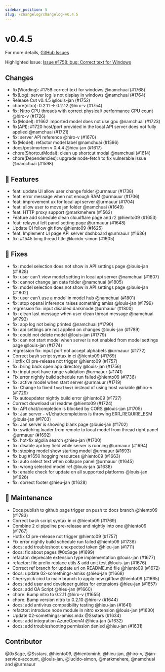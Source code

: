 ```yaml
---
sidebar_position: 5
slug: /changelog/changelog-v0.4.5
---
```

# v0.4.5

For more details, [GitHub Issues](https://github.com/janhq/jan/releases/tag/v0.4.5)

Highlighted Issue:  [Issue #1758: bug: Correct text for Windows](https://github.com/janhq/jan/issues/1758)

## Changes

- fix(Wording): #1758 correct text for windows @namchuai (#1768)
- fix(Log): server log is not display in windows @namchuai (#1764)
- Release Cut v0.4.5 @louis-jan (#1752)
- chore(nitro): 0.2.11 -> 0.2.12 @hiro-v (#1754)
- fix: Nitro CPU threads with correct physical/ performance CPU count @hiro-v (#1726)
- fix(Model): #1662 imported model does not use gpu @namchuai (#1723)
- fix(API): #1720 host/port provided in the local API server does not fully applied @namchuai (#1721)
- fix: server API reference @hiro-v (#1670)
- fix(Model): refactor model label @namchuai (#1596)
- docs/postmortem v 0.4.4 @hieu-jan (#1617)
- chore(ShortcutModal): clean up shortcut modal @namchuai (#1614)
- chore(Dependencies): upgrade node-fetch to fix vulnerable issue @namchuai (#1598)

## 🚀 Features

- feat: update UI allow user change folder @urmauur (#1738)
- feat: error message when not enough RAM @urmauur (#1706)
- feat: improvement ux for local api server @urmauur (#1704)
- feat: allow user to move jan folder @namchuai (#1649)
- feat: HTTP proxy support @markmehere (#1562)
- Feature add schedule clean cloudflare page and r2 @hiento09 (#1653)
- feat: relayout left panel setting page @urmauur (#1648)
- Update CI follow git flow @hiento09 (#1625)
- feat: Implement UI page API server dashboard @urmauur (#1636)
- fix: #1545 long thread title @lucido-simon (#1605)

## 🐛 Fixes

- fix: model selection does not show in API settings page @louis-jan (#1828)
- fix: user can't view model setting in local api server @namchuai (#1807)
- fix: cannot change jan data folder @namchuai (#1805)
- fix: model selection does not show in API settings page @louis-jan (#1802)
- fix: user can't use a model in model hub @namchuai (#1801)
- fix: stop openai inference raises something amiss @louis-jan (#1799)
- regression fix: input disabled darkmode @urmauur (#1800)
- fix: clean last message when user clean thread message @namchuai (#1793)
- fix: app log not being printed @namchuai (#1790)
- fix: api settings are not applied on changes @louis-jan (#1789)
- fix: could not delete model @louis-jan (#1779)
- fix: can not start model when server is not enabled from model settings page @louis-jan (#1774)
- regression fix: input port not accept alphabets @urmauur (#1772)
- Correct bash script syntax in ci @hiento09 (#1769)
- Hotfix CI pre-release not trigger  @hiento09 (#1757)
- fix: bring back open app directory @louis-jan (#1756)
- fix: input port have range validation @urmauur (#1741)
- Fix error nightly build schedule run failed @hiento09 (#1736)
- fix: active model when start server @urmauur (#1719)
- fix: Change to fixed `localhost` instead of using host variable @hiro-v (#1729)
- Fix autoupdater nightly build error @hiento09 (#1727)
- Correct download url readme @hiento09 (#1724)
- fix: API chat/completion is blocked by CORS @louis-jan (#1705)
- fix: Jan server - v1/chat/completions is throwing ERR\_REQUIRE\_ESM @louis-jan (#1703)
- fix: Jan server is showing blank page @louis-jan (#1702)
- fix: switching loader from remote to local model from thread right panel @urmauur (#1692)
- fix: hot-fix algolia search @hieu-jan (#1700)
- fix: disable api key field while server is running @urmauur (#1694)
- fix: stoping model show starting model @urmauur (#1693)
- fix bug #1650 hogging resources @hiento09 (#1663)
- fix: auto select text when collapse panel @urmauur (#1645)
- fix: wrong selected model ref @louis-jan (#1638)
- fix: enable check for update on all supported platforms @louis-jan (#1626)
- fix: correct footer @hieu-jan (#1628)

## 🧰 Maintenance

- Docs publish to github page trigger on push to docs branch @hiento09 (#1783)
- Correct bash script syntax in ci @hiento09 (#1769)
- Combine 2 ci pipeline pre-release and nightly into one @hiento09 (#1767)
- Hotfix CI pre-release not trigger  @hiento09 (#1757)
- Fix error nightly build schedule run failed @hiento09 (#1736)
- docs: add troubleshoot unexpected token @hieu-jan (#1711)
- docs: fix about pages @0xSage (#1699)
- refactor: deprecate extension type implementation @louis-jan (#1677)
- refactor: file prefix replace utils \& add unit test @louis-jan (#1676)
- Correct ref branch for update url on README.md file @hiento09 (#1672)
- docs: update 02-somethings-amiss @hieu-jan (#1668)
- Cherrypick cicd to main branch to apply new gitflow @hiento09 (#1665)
- docs: add user and developer guides for extensions @hieu-jan (#1657)
- docs: add QA Script @hieu-jan (#1660)
- chore: Bump nitro to 0.2.11 @hiro-v (#1655)
- chore: Bump version nitro to 0.2.10 @hiro-v (#1644)
- docs: add antivirus compatibility testing @hieu-jan (#1641)
- refactor: introduce node module in nitro extension @louis-jan (#1630)
- Update 02-somethings-amiss.mdx @Ssstars (#1634)
- docs: add integration AzureOpenAI @hieu-jan (#1632)
- docs: add troubleshooting permission denied @hieu-jan (#1631)

## Contributor

@0xSage, @Ssstars, @hiento09, @hientominh, @hieu-jan, @hiro-v, @jan-service-account, @louis-jan, @lucido-simon, @markmehere, @namchuai and @urmauur

